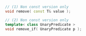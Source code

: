 ```cpp
// (1) Non const version only
void remove( const T& value );

// (2) Non const version only
template< class UnaryPredicate >
void remove_if( UnaryPredicate p );
```
